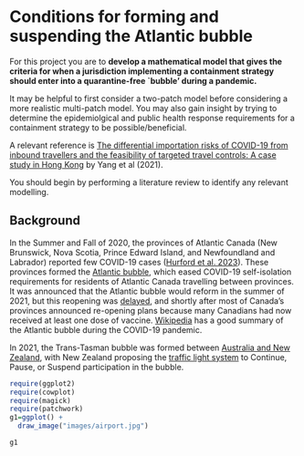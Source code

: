 # Conditions for forming and suspending the Atlantic bubble {.unlisted .unnumbered #bubble}

For this project you are to **develop a mathematical model that gives the criteria for when a jurisdiction implementing a containment strategy should enter into a quarantine-free `bubble' during a pandemic.** 

It may be helpful to first consider a two-patch model before considering a more realistic multi-patch model. You may also gain insight by trying to determine the epidemiolgical and public health response requirements for a containment strategy to be possible/beneficial.

A relevant reference is [The differential importation risks of COVID-19 from inbound travellers and the feasibility of targeted travel controls: A case study in Hong Kong](https://www.thelancet.com/journals/lanwpc/article/PIIS2666-6065(21)00093-6/fulltext#seccesectitle0017) by Yang et al (2021).

You should begin by performing a literature review to identify any relevant modelling.

## Background {-}
In the Summer and Fall of 2020, the provinces of Atlantic Canada (New Brunswick, Nova Scotia, Prince Edward Island, and Newfoundland and Labrador) reported few COVID-19 cases ([Hurford et al. 2023](https://doi.org/10.1016/j.jtbi.2022.111378)). These provinces formed the [Atlantic bubble](https://www.cbc.ca/news/canada/nova-scotia/atlantic-bubble-burst-1.5812454), which eased COVID-19 self-isolation requirements for residents of Atlantic Canada travelling between provinces. It was announced that the Atlantic bubble would reform in the summer of 2021, but this reopening was [delayed](https://www.gov.nl.ca/releases/2021/exec/0413n09/), and shortly after most of Canada's provinces announced re-opening plans because many Canadians had now received at least one dose of vaccine. [Wikipedia](https://en.wikipedia.org/wiki/Atlantic_Bubble) has a good summary of the Atlantic bubble during the COVID-19 pandemic.

In 2021, the Trans-Tasman bubble was formed between [Australia and New Zealand](https://www.reuters.com/world/asia-pacific/new-zealand-suspends-quarantine-free-travel-with-australia-2021-07-23/), with New Zealand proposing the [traffic light system](https://www.stuff.co.nz/travel/news/124762419/transtasman-bubble-how-the-covid19-traffic-light-system-works) to Continue, Pause, or Suspend participation in the bubble.



```r
require(ggplot2)
require(cowplot)
require(magick)
require(patchwork)
g1=ggplot() + 
  draw_image("images/airport.jpg") 
```
```r
g1
```

